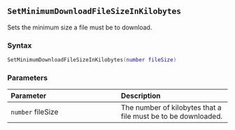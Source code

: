 ::: {.minipage data-latex="{\textwidth}"}
## `SetMinimumDownloadFileSizeInKilobytes`

Sets the minimum size\index{web harvester!settings} a file must be to download.

### Syntax {-}

``` .lua
SetMinimumDownloadFileSizeInKilobytes(number fileSize)
```

### Parameters {-}

**Parameter** | **Description**
| :-- | :-- |
| `number` fileSize | The number of kilobytes that a file must be to be downloaded. |
:::